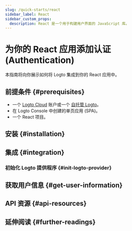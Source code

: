 ```yaml
---
slug: /quick-starts/react
sidebar_label: React
sidebar_custom_props:
  description: React 是一个用于构建用户界面的 JavaScript 库。
---
```




# 为你的 React 应用添加认证 (Authentication)

本指南将向你展示如何将 Logto 集成到你的 React 应用中。

<GuideTip />

## 前提条件 \{#prerequisites}

- 一个 [Logto Cloud](https://cloud.logto.io) 账户或一个 [自托管 Logto](/introduction/set-up-logto-oss)。
- 在 Logto Console 中创建的单页应用 (SPA)。
- 一个 React 项目。

## 安装 \{#installation}

<Installation />

## 集成 \{#integration}

### 初始化 Logto 提供程序 \{#init-logto-provider}

<InitClient />

<ImplementSignInAndSignOut />

<Checkpoint />

## 获取用户信息 \{#get-user-information}

<GetUserInformation />

## API 资源 \{#api-resources}

<ApiResources />

## 延伸阅读 \{#further-readings}

<FurtherReadings />

